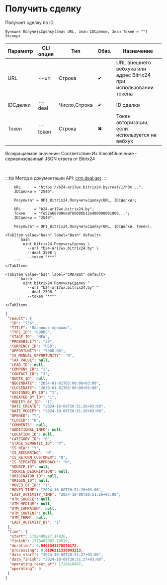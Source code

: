 ﻿---
sidebar_position: 3
---


# Получить сделку
 Получает сделку по ID



`Функция ПолучитьСделку(Знач URL, Знач IDСделки, Знач Токен = "") Экспорт`

  | Параметр | CLI опция | Тип | Обяз. | Назначение |
  |-|-|-|-|-|
  | URL | --url | Строка | &#x2714; | URL внешнего вебхука или адрес Bitrix24 при использовании токена |
  | IDСделки | --deal | Число,Строка | &#x2714; | ID сделки |
  | Токен | --token | Строка | &#x2716; | Токен авторизации, если используется не вебхук |

  
  Возвращаемое значение:   Соответствие Из КлючИЗначение - сериализованный JSON ответа от Bitrix24

<br/>

:::tip
Метод в документации API: [crm.deal.get](https://dev.1c-bitrix.ru/rest_help/crm/cdeals/crm_deal_get.php)
:::
<br/>



```bsl title="Пример использования для 1С:Предприятие/OneScript"
    URL      = "https://b24-ar17wx.bitrix24.by/rest/1/h0m...";
    IDСделки = "2540";

    Результат = OPI_Bitrix24.ПолучитьСделку(URL, IDСделки);

    URL      = "b24-ar17wx.bitrix24.by";
    Токен    = "fe52a667006e9f06006b12e400000001000...";
    IDСделки = "2540";

    Результат = OPI_Bitrix24.ПолучитьСделку(URL, IDСделки, Токен);
```
    

 <Tabs>
  
    <TabItem value="bash" label="Bash" default>
        ```bash
            oint bitrix24 ПолучитьСделку \
              --url "b24-ar17wx.bitrix24.by" \
              --deal 2598 \
              --token "***"
        ```
    </TabItem>
  
    <TabItem value="bat" label="CMD/Bat" default>
        ```batch
            oint bitrix24 ПолучитьСделку ^
              --url "b24-ar17wx.bitrix24.by" ^
              --deal 2598 ^
              --token "***"
        ```
    </TabItem>
</Tabs>


```json title="Результат"
{
 "result": {
  "ID": "756",
  "TITLE": "Плановая продажа",
  "TYPE_ID": "GOODS",
  "STAGE_ID": "NEW",
  "PROBABILITY": "30",
  "CURRENCY_ID": "USD",
  "OPPORTUNITY": "5000.00",
  "IS_MANUAL_OPPORTUNITY": "N",
  "TAX_VALUE": null,
  "LEAD_ID": null,
  "COMPANY_ID": "1",
  "CONTACT_ID": "3",
  "QUOTE_ID": null,
  "BEGINDATE": "2024-01-01T03:00:00+03:00",
  "CLOSEDATE": "2030-01-01T03:00:00+03:00",
  "ASSIGNED_BY_ID": "1",
  "CREATED_BY_ID": "1",
  "MODIFY_BY_ID": "1",
  "DATE_CREATE": "2024-10-08T20:51:26+03:00",
  "DATE_MODIFY": "2024-10-08T20:51:26+03:00",
  "OPENED": "Y",
  "CLOSED": "N",
  "COMMENTS": null,
  "ADDITIONAL_INFO": null,
  "LOCATION_ID": null,
  "CATEGORY_ID": "0",
  "STAGE_SEMANTIC_ID": "P",
  "IS_NEW": "Y",
  "IS_RECURRING": "N",
  "IS_RETURN_CUSTOMER": "N",
  "IS_REPEATED_APPROACH": "N",
  "SOURCE_ID": null,
  "SOURCE_DESCRIPTION": null,
  "ORIGINATOR_ID": null,
  "ORIGIN_ID": null,
  "MOVED_BY_ID": "1",
  "MOVED_TIME": "2024-10-08T20:51:26+03:00",
  "LAST_ACTIVITY_TIME": "2024-10-08T20:51:26+03:00",
  "UTM_SOURCE": null,
  "UTM_MEDIUM": null,
  "UTM_CAMPAIGN": null,
  "UTM_CONTENT": null,
  "UTM_TERM": null,
  "LAST_ACTIVITY_BY": "1"
 },
 "time": {
  "start": 1728409887.14826,
  "finish": 1728409887.19519,
  "duration": 0.0469341278076172,
  "processing": 0.0196211338043213,
  "date_start": "2024-10-08T20:51:27+03:00",
  "date_finish": "2024-10-08T20:51:27+03:00",
  "operating_reset_at": 1728410487,
  "operating": 0
 }
}
```

